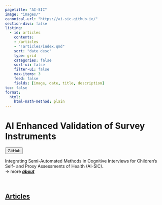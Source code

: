```yaml
---
pagetitle: "AI-SIC"
image: "images/"
canonical-url: "https://ai-sic.github.io/"
section-divs: false
listing:
  - id: articles
    contents: 
    - /articles
    - "!articles/index.qmd"
    sort: "date desc"
    type: grid
    categories: false
    sort-ui: false
    filter-ui: false
    max-items: 3
    feed: false
    fields: [image, date, title, description]
toc: false
format: 
  html:
    html-math-method: plain
---
```


# AI Enhanced Validation of Survey Instruments


:::: {.content-block}

[`<button type="button">GitHub</button>`{=html}](https://github.com/AI-SIC)


::: {.title-block}

::: {.img-text}
Integrating Semi-Automated Methods in Cognitive Interviews for Children’s Self- and Proxy Assessments of Health (AI-SIC).
<br>
→  more [***about***](about.qmd)


:::

:::

\

::::

<!-- Articles -->
:::{.content-block}

## [Articles](articles/index.qmd)

:::{#articles}
:::

:::


